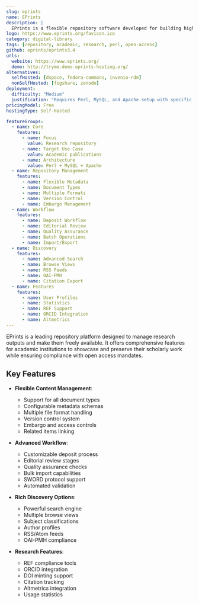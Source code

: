 ```yaml
---
slug: eprints
name: EPrints
description: |
  EPrints is a flexible repository software developed for building high quality and high value repositories, primarily used by academic institutions for open access research outputs.
logo: https://www.eprints.org/favicon.ico
category: digital-library
tags: [repository, academic, research, perl, open-access]
github: eprints/eprints3.4
urls:
  website: https://www.eprints.org/
  demo: http://tryme.demo.eprints-hosting.org/
alternatives:
  selfHosted: [dspace, fedora-commons, invenio-rdm]
  nonSelfHosted: [figshare, zenodo]
deployment:
  difficulty: "Medium"
  justification: "Requires Perl, MySQL, and Apache setup with specific module configurations."
pricingModel: Free
hostingType: Self-Hosted

featureGroups:
  - name: Core
    features:
      - name: Focus
        value: Research repository
      - name: Target Use Case
        value: Academic publications
      - name: Architecture
        value: Perl + MySQL + Apache
  - name: Repository Management
    features:
      - name: Flexible Metadata
      - name: Document Types
      - name: Multiple Formats
      - name: Version Control
      - name: Embargo Management
  - name: Workflow
    features:
      - name: Deposit Workflow
      - name: Editorial Review
      - name: Quality Assurance
      - name: Batch Operations
      - name: Import/Export
  - name: Discovery
    features:
      - name: Advanced Search
      - name: Browse Views
      - name: RSS Feeds
      - name: OAI-PMH
      - name: Citation Export
  - name: Features
    features:
      - name: User Profiles
      - name: Statistics
      - name: REF Support
      - name: ORCID Integration
      - name: Altmetrics
---
```


EPrints is a leading repository platform designed to manage research outputs and make them freely available. It offers comprehensive features for academic institutions to showcase and preserve their scholarly work while ensuring compliance with open access mandates.

## Key Features

- **Flexible Content Management**:

  - Support for all document types
  - Configurable metadata schemas
  - Multiple file format handling
  - Version control system
  - Embargo and access controls
  - Related items linking

- **Advanced Workflow**:

  - Customizable deposit process
  - Editorial review stages
  - Quality assurance checks
  - Bulk import capabilities
  - SWORD protocol support
  - Automated validation

- **Rich Discovery Options**:

  - Powerful search engine
  - Multiple browse views
  - Subject classifications
  - Author profiles
  - RSS/Atom feeds
  - OAI-PMH compliance

- **Research Features**:
  - REF compliance tools
  - ORCID integration
  - DOI minting support
  - Citation tracking
  - Altmetrics integration
  - Usage statistics
